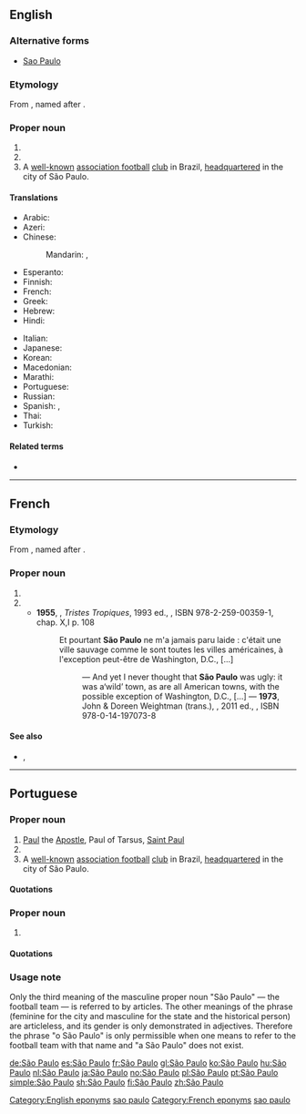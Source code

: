 {{also|Sao Paulo}}
==English==
{{wikipedia}}

===Alternative forms===
* [[Sao Paulo]]

===Etymology===
From {{etyl|pt|en}}, named after {{w|Saint Paul}}.

===Proper noun===
{{en-proper noun|head=[[São]] [[Paulo]]}}

# {{place:Brazil/state|en|capital=São Paulo|region=Southeast Region}}
# {{place:Brazil/state capital|en|state=São Paulo}}
# A [[well-known]] [[association football]] [[club]] in Brazil, [[headquartered]] in the city of São Paulo.

====Translations====
{{trans-top|city and state}}
* Arabic: {{t|ar|سَاو بَاوْلُو|m|tr=saw bāwlū}}
* Azeri: {{t|az|San Paulo}}
* Chinese:
*: Mandarin: {{t|cmn|聖保羅|sc=Hani}}, {{t+|cmn|圣保罗|tr=Shèng-Bǎoluó|sc=Hani}}
* Esperanto: {{t|eo|San-Paŭlio}}
* Finnish: {{t+|fi|São Paulo}}
* French: {{t+|fr|São Paulo|m}}
* Greek: {{t|el|Σάο Πάολο}}
* Hebrew: {{t|he|סאו פאולו}}
* Hindi: {{t|hi|साओ पाउलो|tr=sā'ō pā'ulō}}
{{trans-mid}}
* Italian: {{t+|it|San Paolo}}
* Japanese: {{t+|ja|サンパウロ|tr=Sanpauro}}
* Korean: {{t|ko|상파울루|tr=Sangpaullu|sc=Hang}}
* Macedonian: {{t|mk|Сао Паоло|tr=Sáo Páolo}}
* Marathi: {{t|mr|साओं पाउलो|n|tr=sāoṃ pāulo|sc=Deva}}
* Portuguese: {{t+|pt|São Paulo}}
* Russian: {{t|ru|Сан-Па́улу|m}}
* Spanish: {{t+|es|San Pablo}}, {{t+|es|São Paulo}}
* Thai: {{t|th|เซาเปาลู|tr=sao bpao loo}}
* Turkish: {{t|tr|São Paulo}}
{{trans-bottom}}

====Related terms====
* {{l|en|Saint Paul}}

[[Category:English eponyms]]
[[Category:English terms spelled with Ã|sao paulo]]

----

==French==
{{wikipedia|lang=fr}}

===Etymology===
From {{etyl|pt|fr}}, named after {{w|Saint Paul}}.

===Proper noun===
{{fr-proper noun|m}}

# {{place:Brazil/state|fr|capital=São Paulo|region=Southeast Region}}
# {{place:Brazil/state capital|fr|state=São Paulo}}
#* '''1955''', {{w|Claude Lévi-Strauss}}, ''Tristes Tropiques'', 1993 ed., {{w|Plon (publisher)|Plon}}, ISBN 978-2-259-00359-1, chap. X,I p. 108
#*: Et pourtant '''São Paulo''' ne m'a jamais paru laide : c'était une ville sauvage comme le sont toutes les villes américaines, à l'exception peut-être de Washington, D.C., [...]
#*:: — And yet I never thought that '''São Paulo''' was ugly: it was a‘wild’ town, as are all American towns, with the possible exception of Washington, D.C., [...] — '''1973''', John & Doreen Weightman (trans.), ''{{w|Tristes Tropiques}}'', 2011 ed., {{w|Penguin Books}}, ISBN 978-0-14-197073-8

====See also====
* {{l|fr|pauliste}}, {{l|fr|Pauliste}}

[[Category:French eponyms]]
[[Category:French terms spelled with Ã|sao paulo]]

----

==Portuguese==

===Proper noun===
{{pt-proper noun|m|head=[[são|São]] [[Paulo]]}}

# [[Paul]] the [[Apostle]], Paul of Tarsus, [[Saint Paul]]
# {{place:Brazil/state|pt|capital=São Paulo|region=Southeast Region}}
# A [[well-known]] [[association football]] [[club]] in Brazil, [[headquartered]] in the city of São Paulo.

====Quotations====
{{seeCites}}

===Proper noun===
{{pt-proper noun|f|head=[[são|São]] [[Paulo]]}}

# {{place:Brazil/state capital|pt|state=São Paulo}}

====Quotations====
{{seeCites}}

===Usage note===
Only the third meaning of the masculine proper noun "São Paulo" — the football team — is referred to by articles. The other meanings of the phrase (feminine for the city and masculine for the state and the historical person) are articleless, and its gender is only demonstrated in adjectives. Therefore the phrase "o São Paulo" is only permissible when one means to refer to the football team with that name and "a São Paulo" does not exist.

[[de:São Paulo]]
[[es:São Paulo]]
[[fr:São Paulo]]
[[gl:São Paulo]]
[[ko:São Paulo]]
[[hu:São Paulo]]
[[nl:São Paulo]]
[[ja:São Paulo]]
[[no:São Paulo]]
[[pl:São Paulo]]
[[pt:São Paulo]]
[[simple:São Paulo]]
[[sh:São Paulo]]
[[fi:São Paulo]]
[[zh:São Paulo]]